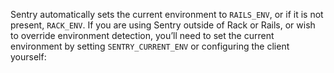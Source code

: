 <ConfigKey name="environment">

Sentry automatically sets the current environment to `RAILS_ENV`, or if it is not present, `RACK_ENV`. If you are using Sentry outside of Rack or Rails, or wish to override environment detection, you’ll need to set the current environment by setting `SENTRY_CURRENT_ENV` or configuring the client yourself:

<PlatformContent includePath="common/usage/events/enriching-events/environment" />

</ConfigKey>
